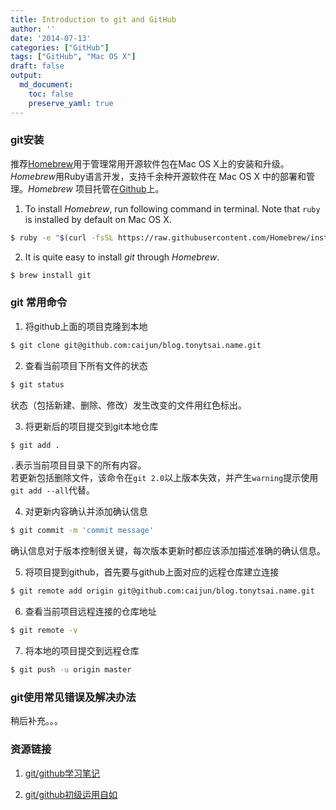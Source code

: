 ```yaml
---
title: Introduction to git and GitHub
author: ''
date: '2014-07-13'
categories: ["GitHub"]
tags: ["GitHub", "Mac OS X"]
draft: false
output:
  md_document:
    toc: false
    preserve_yaml: true
---
```


### git安装
推荐[Homebrew](http://brew.sh/)用于管理常用开源软件包在Mac OS X上的安装和升级。*Homebrew*用Ruby语言开发，支持千余种开源软件在 Mac OS X 中的部署和管理。*Homebrew* 项目托管在[Github](https://github.com/mxcl/homebrew)上。

1. To install *Homebrew*, run following command in terminal. Note that `ruby` is installed by default on Mac OS X.
``` bash
$ ruby -e "$(curl -fsSL https://raw.githubusercontent.com/Homebrew/install/master/install)"
```

2. It is quite easy to install *git* through *Homebrew*.
``` bash
$ brew install git
```

### git 常用命令
1. 将github上面的项目克隆到本地
``` bash
$ git clone git@github.com:caijun/blog.tonytsai.name.git
```

2. 查看当前项目下所有文件的状态
``` bash
$ git status
```
状态（包括新建、删除、修改）发生改变的文件用红色标出。

3. 将更新后的项目提交到git本地仓库
``` bash
$ git add .
```
`.`表示当前项目目录下的所有内容。    
若更新包括删除文件，该命令在`git 2.0`以上版本失效，并产生`warning`提示使用`git add --all`代替。

4. 对更新内容确认并添加确认信息
``` bash
$ git commit -m 'commit message'
```
确认信息对于版本控制很关键，每次版本更新时都应该添加描述准确的确认信息。

5. 将项目提到github，首先要与github上面对应的远程仓库建立连接
``` bash
$ git remote add origin git@github.com:caijun/blog.tonytsai.name.git
```

6. 查看当前项目远程连接的仓库地址
``` bash
$ git remote -v
```

7. 将本地的项目提交到远程仓库
``` bash
$ git push -u origin master
```

### git使用常见错误及解决办法
稍后补充。。。

### 资源链接
1. [git/github学习笔记](http://www.cnblogs.com/fnng/archive/2011/08/25/2153807.html)

2. [git/github初级运用自如](http://www.cnblogs.com/fnng/archive/2012/01/07/2315685.html)
